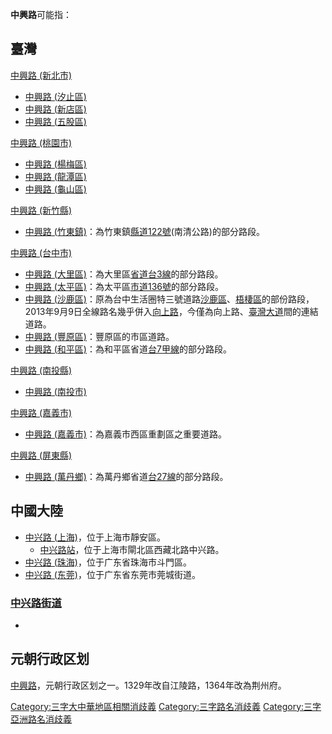 '''中興路'''可能指：

==臺灣==
;[[中興路_(新北市)|中興路 (新北市)]]
*[[中興路_(汐止區)|中興路 (汐止區)]]
*[[中興路_(新店區)|中興路 (新店區)]]
*[[中興路_(五股區)|中興路 (五股區)]]

;[[中興路_(桃園市)|中興路 (桃園市)]]
*[[中興路_(楊梅區)|中興路 (楊梅區)]]
*[[中興路_(龍潭區)|中興路 (龍潭區)]]
*[[中興路_(龜山區)|中興路 (龜山區)]]

;[[中興路_(新竹縣)|中興路 (新竹縣)]]
*[[中興路_(竹東鎮)|中興路 (竹東鎮)]]：為竹東鎮[[縣道122號|縣道122號]](南清公路)的部分路段。

;[[中興路_(台中市)|中興路 (台中市)]]
*[[中興路_(大里區)|中興路 (大里區)]]：為大里區[[省道|省道]][[台3線|台3線]]的部分路段。
*[[中興路_(太平區)|中興路 (太平區)]]：為太平區[[市道136號|市道136號]]的部分路段。
*[[中興路_(沙鹿區)|中興路 (沙鹿區)]]：原為台中生活圈特三號道路[[沙鹿區|沙鹿區]]、[[梧棲區|梧棲區]]的部份路段，2013年9月9日全線路名幾乎併入[[向上路|向上路]]，今僅為向上路、[[臺灣大道|臺灣大道]]間的連結道路。
*[[中興路_(豐原區)|中興路 (豐原區)]]：豐原區的市區道路。
*[[中興路_(和平區)|中興路 (和平區)]]：為和平區省道[[台7甲線|台7甲線]]的部分路段。

;[[中興路_(南投縣)|中興路 (南投縣)]]
*[[中興路_(南投市)|中興路 (南投市)]]

;[[中興路_(嘉義市)|中興路 (嘉義市)]]
*[[中興路_(嘉義市)|中興路 (嘉義市)]]：為嘉義市西區重劃區之重要道路。
	
;[[中興路_(屏東縣)|中興路 (屏東縣)]]	
*[[中興路_(萬丹鄉)|中興路 (萬丹鄉)]]：為萬丹鄉省道[[台27線|台27線]]的部分路段。
==中國大陸==
*[[中兴路_(上海)|中兴路 (上海)]]，位于上海市靜安區。
**[[中兴路站|中兴路站]]，位于上海市閘北區西藏北路中兴路。
*[[中兴路_(珠海)|中兴路 (珠海)]]，位于广东省珠海市斗門區。
*[[中兴路_(东莞)|中兴路 (东莞)]]，位于广东省东莞市莞城街道。
===[[中兴路街道|中兴路街道]]===
*{{PRC admin/disambig|13/05/03/002/000|13/08/24/001/000|41/04/02/003/000|65/02/04/001/000}}

==元朝行政区划==
[[中興路|中興路]]，元朝行政区划之一。1329年改自江陵路，1364年改為荆州府。

[[Category:三字大中華地區相關消歧義|Category:三字大中華地區相關消歧義]]
[[Category:三字路名消歧義|Category:三字路名消歧義]]
[[Category:三字亞洲路名消歧義|Category:三字亞洲路名消歧義]]